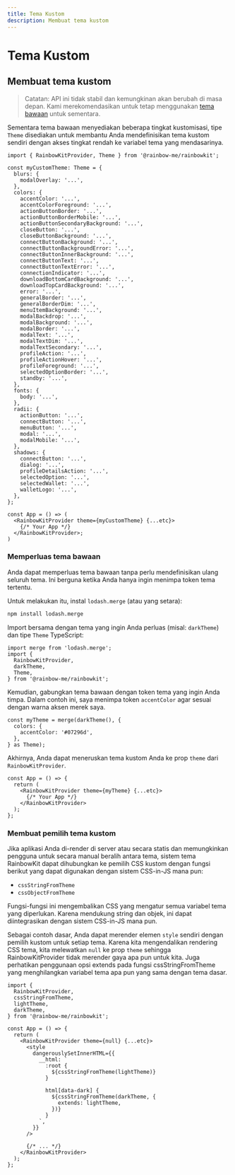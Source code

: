 ```yaml
---
title: Tema Kustom
description: Membuat tema kustom
---
```


# Tema Kustom

## Membuat tema kustom

> Catatan: API ini tidak stabil dan kemungkinan akan berubah
> di masa depan. Kami merekomendasikan untuk tetap menggunakan [tema bawaan](/docs/theming) untuk
> sementara.

Sementara tema bawaan menyediakan beberapa tingkat kustomisasi, tipe `Theme` disediakan untuk membantu Anda mendefinisikan tema kustom sendiri dengan akses tingkat rendah ke variabel tema yang mendasarinya.

```tsx
import { RainbowKitProvider, Theme } from '@rainbow-me/rainbowkit';

const myCustomTheme: Theme = {
  blurs: {
    modalOverlay: '...',
  },
  colors: {
    accentColor: '...',
    accentColorForeground: '...',
    actionButtonBorder: '...',
    actionButtonBorderMobile: '...',
    actionButtonSecondaryBackground: '...',
    closeButton: '...',
    closeButtonBackground: '...',
    connectButtonBackground: '...',
    connectButtonBackgroundError: '...',
    connectButtonInnerBackground: '...',
    connectButtonText: '...',
    connectButtonTextError: '...',
    connectionIndicator: '...',
    downloadBottomCardBackground: '...',
    downloadTopCardBackground: '...',
    error: '...',
    generalBorder: '...',
    generalBorderDim: '...',
    menuItemBackground: '...',
    modalBackdrop: '...',
    modalBackground: '...',
    modalBorder: '...',
    modalText: '...',
    modalTextDim: '...',
    modalTextSecondary: '...',
    profileAction: '...',
    profileActionHover: '...',
    profileForeground: '...',
    selectedOptionBorder: '...',
    standby: '...',
  },
  fonts: {
    body: '...',
  },
  radii: {
    actionButton: '...',
    connectButton: '...',
    menuButton: '...',
    modal: '...',
    modalMobile: '...',
  },
  shadows: {
    connectButton: '...',
    dialog: '...',
    profileDetailsAction: '...',
    selectedOption: '...',
    selectedWallet: '...',
    walletLogo: '...',
  },
};

const App = () => (
  <RainbowKitProvider theme={myCustomTheme} {...etc}>
    {/* Your App */}
  </RainbowKitProvider>;
)
```

### Memperluas tema bawaan

Anda dapat memperluas tema bawaan tanpa perlu mendefinisikan ulang seluruh tema. Ini berguna ketika Anda hanya ingin menimpa token tema tertentu.

Untuk melakukan itu, instal `lodash.merge` (atau yang setara):

```bash
npm install lodash.merge
```

Import bersama dengan tema yang ingin Anda perluas (misal: `darkTheme`) dan tipe `Theme` TypeScript:

```tsx
import merge from 'lodash.merge';
import {
  RainbowKitProvider,
  darkTheme,
  Theme,
} from '@rainbow-me/rainbowkit';
```

Kemudian, gabungkan tema bawaan dengan token tema yang ingin Anda timpa. Dalam contoh ini, saya menimpa token `accentColor` agar sesuai dengan warna aksen merek saya.

```tsx
const myTheme = merge(darkTheme(), {
  colors: {
    accentColor: '#07296d',
  },
} as Theme);
```

Akhirnya, Anda dapat meneruskan tema kustom Anda ke prop `theme` dari `RainbowKitProvider`.

```tsx
const App = () => {
  return (
    <RainbowKitProvider theme={myTheme} {...etc}>
      {/* Your App */}
    </RainbowKitProvider>
  );
};
```

### Membuat pemilih tema kustom

Jika aplikasi Anda di-render di server atau secara statis dan memungkinkan pengguna untuk secara manual beralih antara tema, sistem tema RainbowKit dapat dihubungkan ke pemilih CSS kustom dengan fungsi berikut yang dapat digunakan dengan sistem CSS-in-JS mana pun:

- `cssStringFromTheme`
- `cssObjectFromTheme`

Fungsi-fungsi ini mengembalikan CSS yang mengatur semua variabel tema yang diperlukan. Karena mendukung string dan objek, ini dapat diintegrasikan dengan sistem CSS-in-JS mana pun.

Sebagai contoh dasar, Anda dapat merender elemen `style` sendiri dengan pemilih kustom untuk setiap tema. Karena kita mengendalikan rendering CSS tema, kita melewatkan `null` ke prop `theme` sehingga RainbowKitProvider tidak merender gaya apa pun untuk kita. Juga perhatikan penggunaan opsi extends pada fungsi cssStringFromTheme yang menghilangkan variabel tema apa pun yang sama dengan tema dasar.

```tsx
import {
  RainbowKitProvider,
  cssStringFromTheme,
  lightTheme,
  darkTheme,
} from '@rainbow-me/rainbowkit';

const App = () => {
  return (
    <RainbowKitProvider theme={null} {...etc}>
      <style
        dangerouslySetInnerHTML={{
          __html: `
            :root {
              ${cssStringFromTheme(lightTheme)}
            }

            html[data-dark] {
              ${cssStringFromTheme(darkTheme, {
                extends: lightTheme,
              })}
            }
          `,
        }}
      />

      {/* ... */}
    </RainbowKitProvider>
  );
};
```
